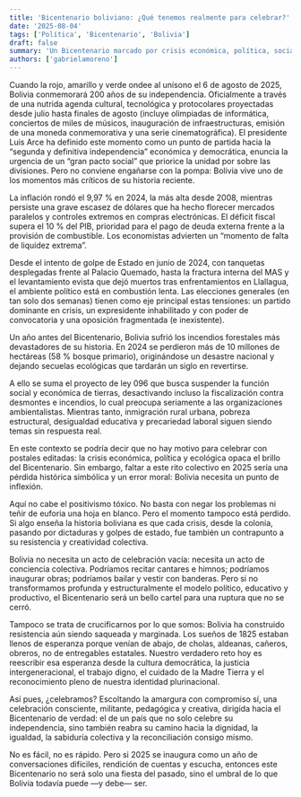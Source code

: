 ```yaml
---
title: 'Bicentenario boliviano: ¿Qué tenemos realmente para celebrar?'
date: '2025-08-04'
tags: ['Política', 'Bicentenario', 'Bolivia']
draft: false
summary: 'Un Bicentenario marcado por crisis económica, política, social y ambiental, pero también una oportunidad para redefinir la bolivianidad y reconstruir el pacto social con esperanza responsable.'
authors: ['gabrielamoreno']
---
```


Cuando la rojo, amarillo y verde ondee al unísono el 6 de agosto de 2025, Bolivia conmemorará 200 años de su independencia. Oficialmente a través de una nutrida agenda cultural, tecnológica y protocolares proyectadas desde julio hasta finales de agosto (incluye olimpiadas de informática, conciertos de miles de músicos, inauguración de infraestructuras, emisión de una moneda conmemorativa y una serie cinematográfica). El presidente Luis Arce ha definido este momento como un punto de partida hacia la “segunda y definitiva independencia” económica y democrática, enuncia la urgencia de un “gran pacto social” que priorice la unidad por sobre las divisiones. Pero no conviene engañarse con la pompa: Bolivia vive uno de los momentos más críticos de su historia reciente.

La inflación rondó el 9,97 % en 2024, la más alta desde 2008, mientras persiste una grave escasez de dólares que ha hecho florecer mercados paralelos y controles extremos en compras electrónicas. El déficit fiscal supera el 10 % del PIB, prioridad para el pago de deuda externa frente a la provisión de combustible. Los economistas advierten un “momento de falta de liquidez extrema”.

Desde el intento de golpe de Estado en junio de 2024, con tanquetas desplegadas frente al Palacio Quemado, hasta la fractura interna del MAS y el levantamiento evista que dejó muertos tras enfrentamientos en Llallagua, el ambiente político está en combustión lenta. Las elecciones generales (en tan solo dos semanas) tienen como eje principal estas tensiones: un partido dominante en crisis, un expresidente inhabilitado y con poder de convocatoria y una oposición fragmentada (e inexistente).

Un año antes del Bicentenario, Bolivia sufrió los incendios forestales más devastadores de su historia. En 2024 se perdieron más de 10 millones de hectáreas (58 % bosque primario), originándose un desastre nacional y dejando secuelas ecológicas que tardarán un siglo en revertirse.

A ello se suma el proyecto de ley 096 que busca suspender la función social y económica de tierras, desactivando incluso la fiscalización contra desmontes e incendios, lo cual preocupa seriamente a las organizaciones ambientalistas. Mientras tanto, inmigración rural urbana, pobreza estructural, desigualdad educativa y precariedad laboral siguen siendo temas sin respuesta real.

En este contexto se podría decir que no hay motivo para celebrar con postales editadas: la crisis económica, política y ecológica opaca el brillo del Bicentenario. Sin embargo, faltar a este rito colectivo en 2025 sería una pérdida histórica simbólica y un error moral: Bolivia necesita un punto de inflexión.

Aquí no cabe el positivismo tóxico. No basta con negar los problemas ni teñir de euforia una hoja en blanco. Pero el momento tampoco está perdido. Si algo enseña la historia boliviana es que cada crisis, desde la colonia, pasando por dictaduras y golpes de estado, fue también un contrapunto a su resistencia y creatividad colectiva.

Bolivia no necesita un acto de celebración vacía: necesita un acto de conciencia colectiva. Podríamos recitar cantares e himnos; podríamos inaugurar obras; podríamos bailar y vestir con banderas. Pero si no transformamos profunda y estructuralmente el modelo político, educativo y productivo, el Bicentenario será un bello cartel para una ruptura que no se cerró.

Tampoco se trata de crucificarnos por lo que somos: Bolivia ha construido resistencia aún siendo saqueada y marginada. Los sueños de 1825 estaban llenos de esperanza porque venían de abajo, de cholas, aldeanas, cañeros, obreros, no de entregables estatales. Nuestro verdadero reto hoy es reescribir esa esperanza desde la cultura democrática, la justicia intergeneracional, el trabajo digno, el cuidado de la Madre Tierra y el reconocimiento pleno de nuestra identidad plurinacional.

Así pues, ¿celebramos? Escoltando la amargura con compromiso sí, una celebración consciente, militante, pedagógica y creativa, dirigida hacia el Bicentenario de verdad: el de un país que no solo celebre su independencia, sino también reabra su camino hacia la dignidad, la igualdad, la sabiduría colectiva y la reconciliación consigo mismo.

No es fácil, no es rápido. Pero si 2025 se inaugura como un año de conversaciones difíciles, rendición de cuentas y escucha, entonces este Bicentenario no será solo una fiesta del pasado, sino el umbral de lo que Bolivia todavía puede —y debe— ser.
